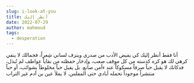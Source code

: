 ```yaml
---
slug: i-look-at-you
title: أنظر إليك
date: 2022-07-29
author: mahmoud
tags:
  - desperation
---
```

أنا فقط أنظر إليك كي يفيض الأدب من صدري وينزف لساني شِعراً، فجمالك لا ينفي كرهي لك هو كره كدسته من كل موقف صعب، وإدخار حفظته من بقاياً عواطف لم تُبذل، فدكانك لا يقبل حباً صرفاً مسكوكاً عند ءأمن صانع. بل يقبل حباً مخلوطاً بشوائب، أو حباً منتشراً موجوداً تحمله أيادي حتى المفلس. لا يملأ عين بن آدم غير التراب